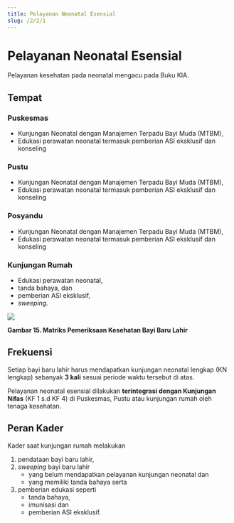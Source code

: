 ```yaml
---
title: Pelayanan Neonatal Esensial
slug: /2/2/1
---
```

# Pelayanan Neonatal Esensial

Pelayanan kesehatan pada neonatal mengacu pada Buku KIA.
## Tempat
### Puskesmas
- Kunjungan Neonatal dengan Manajemen Terpadu Bayi Muda (MTBM), 
- Edukasi perawatan neonatal termasuk pemberian ASI eksklusif dan konseling
### Pustu
- Kunjungan Neonatal dengan Manajemen Terpadu Bayi Muda (MTBM), 
- Edukasi perawatan neonatal termasuk pemberian ASI eksklusif dan konseling
### Posyandu
- Kunjungan Neonatal dengan Manajemen Terpadu Bayi Muda (MTBM), 
- Edukasi perawatan neonatal termasuk pemberian ASI eksklusif dan konseling
### Kunjungan Rumah
- Edukasi perawatan neonatal, 
- tanda bahaya, dan 
- pemberian ASI eksklusif, 
- _sweeping._

![](/ilm/image039.gif)

**Gambar 15. Matriks Pemeriksaan Kesehatan Bayi Baru Lahir**

## Frekuensi
Setiap bayi baru lahir harus mendapatkan kunjungan neonatal lengkap (KN lengkap) sebanyak **3 kali** sesuai periode waktu tersebut di atas.


Pelayanan neonatal esensial dilakukan **terintegrasi dengan Kunjungan Nifas** (KF 1 s.d KF 4) di Puskesmas, Pustu atau kunjungan rumah oleh tenaga kesehatan.

## Peran Kader
Kader saat kunjungan rumah melakukan 
1. pendataan bayi baru lahir, 
2. *sweeping* bayi baru lahir 
    - yang belum mendapatkan pelayanan kunjungan neonatal dan 
    - yang memiliki tanda bahaya serta 
3. pemberian edukasi seperti 
    - tanda bahaya, 
    - imunisasi dan 
    - pemberian ASI eksklusif.
